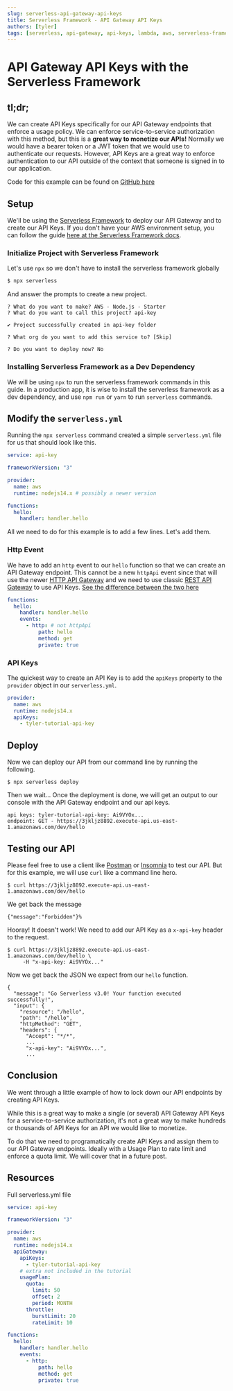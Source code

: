 ```yaml
---
slug: serverless-api-gateway-api-keys
title: Serverless Framework - API Gateway API Keys
authors: [tyler]
tags: [serverless, api-gateway, api-keys, lambda, aws, serverless-framework]
---
```


# API Gateway API Keys with the Serverless Framework

## tl;dr;

We can create API Keys specifically for our API Gateway endpoints that enforce a usage policy.
We can enforce service-to-service authorization with this method, but this is a **great way to monetize our APIs!**
Normally we would have a bearer token or a JWT token that we would use to authenticate our requests.
However, API Keys are a great way to enforce authentication to our API outside of the context that someone is signed
in to our application.

Code for this example can be found on [GitHub here](https://github.com/TylerSustare/mysite/tree/main/examples/api-key)

<!--truncate-->

## Setup

We'll be using the [Serverless Framework](https://www.serverless.com/framework) to deploy our API Gateway
and to create our API Keys. If you don't have your AWS environment setup, you can follow the guide
[here at the Serverless Framework docs](https://www.serverless.com/framework/docs/providers/aws/guide/credentials/).

### Initialize Project with Serverless Framework

Let's use `npx` so we don't have to install the serverless framework globally

```bash
$ npx serverless
```

And answer the prompts to create a new project.

```text
? What do you want to make? AWS - Node.js - Starter
? What do you want to call this project? api-key

✔ Project successfully created in api-key folder

? What org do you want to add this service to? [Skip]

? Do you want to deploy now? No
```

### Installing Serverless Framework as a Dev Dependency

We will be using `npx` to run the serverless framework commands in this guide.
In a production app, it is wise to install the serverless framework as a dev dependency,
and use `npm run` or `yarn` to run `serverless` commands.

## Modify the `serverless.yml`

Running the `npx serverless` command created a simple `serverless.yml` file for us that should
look like this.

```yaml
service: api-key

frameworkVersion: "3"

provider:
  name: aws
  runtime: nodejs14.x # possibly a newer version

functions:
  hello:
    handler: handler.hello
```

All we need to do for this example is to add a few lines. Let's add them.

### Http Event

We have to add an `http` event to our `hello` function so that we can create an API Gateway endpoint.
This cannot be a new `httpApi` event since that will use the newer
[HTTP API Gateway](https://docs.aws.amazon.com/apigateway/latest/developerguide/http-api.html)
and we need to use classic [REST API Gateway](https://docs.aws.amazon.com/apigateway/latest/developerguide/apigateway-rest-api.html)
to use API Keys. [See the difference between the two here](https://docs.aws.amazon.com/apigateway/latest/developerguide/http-api-vs-rest.html)

```yaml
functions:
  hello:
    handler: handler.hello
    events:
      - http: # not httpApi
          path: hello
          method: get
          private: true
```

### API Keys

The quickest way to create an API Key is to add the `apiKeys` property to the `provider` object in our `serverless.yml`.

```yaml
provider:
  name: aws
  runtime: nodejs14.x
  apiKeys:
    - tyler-tutorial-api-key
```

## Deploy

Now we can deploy our API from our command line by running the following.

```text
$ npx serverless deploy
```

Then we wait... Once the deployment is done, we will get an output to our console with the API Gateway endpoint
and our api keys.

```text
api keys: tyler-tutorial-api-key: Ai9VYOx...
endpoint: GET - https://3jkljz8892.execute-api.us-east-1.amazonaws.com/dev/hello
```

## Testing our API

Please feel free to use a client like [Postman](https://www.postman.com/) or [Insomnia](https://insomnia.rest/) to test our API.
But for this example, we will use `curl` like a command line hero.

```text
$ curl https://3jkljz8892.execute-api.us-east-1.amazonaws.com/dev/hello
```

We get back the message

```text
{"message":"Forbidden"}%
```

Hooray! It doesn't work! We need to add our API Key as a `x-api-key` header to the request.

```text
$ curl https://3jkljz8892.execute-api.us-east-1.amazonaws.com/dev/hello \
     -H "x-api-key: Ai9VYOx..."
```

Now we get back the JSON we expect from our `hello` function.

```text
{
  "message": "Go Serverless v3.0! Your function executed successfully!",
  "input": {
    "resource": "/hello",
    "path": "/hello",
    "httpMethod": "GET",
    "headers": {
      "Accept": "*/*",
      ...
      "x-api-key": "Ai9VYOx...",
      ...
```

## Conclusion

We went through a little example of how to lock down our API endpoints by creating API Keys.

While this is a great way to make a single (or several) API Gateway API Keys for a service-to-service
authorization, it's not a great way to make hundreds or thousands of API Keys for an API we would
like to monetize.

To do that we need to programatically create API Keys and assign them to our API Gateway endpoints.
Ideally with a Usage Plan to rate limit and enforce a quota limit. We will cover that in a future post.

## Resources

Full serverless.yml file

```yaml
service: api-key

frameworkVersion: "3"

provider:
  name: aws
  runtime: nodejs14.x
  apiGateway:
    apiKeys:
      - tyler-tutorial-api-key
    # extra not included in the tutorial
    usagePlan:
      quota:
        limit: 50
        offset: 2
        period: MONTH
      throttle:
        burstLimit: 20
        rateLimit: 10

functions:
  hello:
    handler: handler.hello
    events:
      - http:
          path: hello
          method: get
          private: true
```
